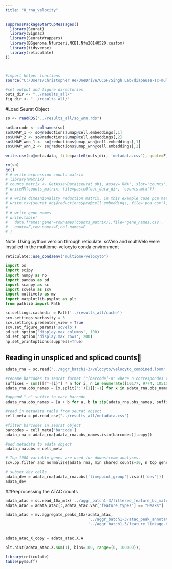 ```yaml
---
title: "8_rna_velocity"
---
```

```r
suppressPackageStartupMessages({
  library(Seurat)
  library(Signac)
  library(SeuratWrappers)
  library(BSgenome.Nfurzeri.NCBI.Nfu20140520.custom)
  library(tidyverse)
  library(reticulate)
})



#import helper functions
source("C:/Users/Christopher He/OneDrive/UCSF/Singh Lab/diapause-sc-multiome/code/helper_functions.R")

#set output and figure directories
outs_dir <- "../results_all/"
fig_dir <- "../results_all/"
```
#Load Seurat Object
```r
so <- readRDS("../results_all/so_wnn.rds")
```


```r
so$barcode <- colnames(so)
so$UMAP_1 <- so@reductions$umap@cell.embeddings[,1]
so$UMAP_2 <- so@reductions$umap@cell.embeddings[,2]
so$UMAP_wnn_1 <- so@reductions$umap_wnn@cell.embeddings[,1]
so$UMAP_wnn_2 <- so@reductions$umap_wnn@cell.embeddings[,2]

write.csv(so@meta.data, file=paste0(outs_dir, 'metadata.csv'), quote=F, row.names=F)

rm(so)
gc()
# # write expression counts matrix
# library(Matrix)
# counts_matrix <- GetAssayData(seurat_obj, assay='RNA', slot='counts')
# writeMM(counts_matrix, file=paste0(out_data_dir, 'counts.mtx'))
# 
# # write dimesnionality reduction matrix, in this example case pca matrix
# write.csv(seurat_obj@reductions$pca@cell.embeddings, file='pca.csv'), quote=F, row.names=F)
# 
# # write gene names
# write.table(
#   data.frame('gene'=rownames(counts_matrix)),file='gene_names.csv',
#   quote=F,row.names=F,col.names=F
# )
```


Note: Using python version through reticulate. scVelo and multiVelo were installed in the multiome-velocyto conda environment
```r
reticulate::use_condaenv("multiome-velocyto")
```

```python
import os
import scipy
import numpy as np
import pandas as pd
import scanpy as sc
import scvelo as scv
import multivelo as mv
import matplotlib.pyplot as plt
from pathlib import Path
```

```python
sc.settings.cachedir = Path('../results_all/cache')
scv.settings.verbosity = 3
scv.settings.presenter_view = True
scv.set_figure_params('scvelo')
pd.set_option('display.max_columns', 100)
pd.set_option('display.max_rows', 200)
np.set_printoptions(suppress=True)
```

## Reading in unspliced and spliced counts
```python
adata_rna = sc.read("../aggr_batch1-3/velocyto/velocyto_combined.loom", cache=True)

#rename barcodes to seurat format ("[barcode]-n" where n correspondes to sample)
suffixes = sum([[f"-{i}"] * n for i, n in enumerate([10177, 9774, 10510, 6575, 10736, 5993, 17082, 12245, 7928, 12501, 20000, 12563], start=1)], [])
adata_rna.obs_names = [x.split(':')[1][:-1] for x in adata_rna.obs_names]

#append "-n" suffix to each barcode
adata_rna.obs_names = [a + b for a, b in zip(adata_rna.obs_names, suffixes)]
```

```python
#read in metadata table from seurat object
cell_meta = pd.read_csv("../results_all/metadata.csv")

#filter barcodes in seurat object
barcodes = cell_meta['barcode']
adata_rna = adata_rna[adata_rna.obs_names.isin(barcodes)].copy()

#add metadata to adata object
adata_rna.obs = cell_meta
```

```python
# Top 1000 variable genes are used for downstream analyses.
scv.pp.filter_and_normalize(adata_rna, min_shared_counts=10, n_top_genes=1000)
```

```python
# subset dev cells
adata_dev = adata_rna[adata_rna.obs['timepoint_group'].isin(['dev'])]
adata_dev
```

##Preprocessing the ATAC counts
```python
adata_atac = sc.read_10x_mtx('../aggr_batch1-3/filtered_feature_bc_matrix/', var_names='gene_symbols', cache=True, gex_only=False)
adata_atac = adata_atac[:,adata_atac.var['feature_types'] == "Peaks"]
```

```python
adata_atac = mv.aggregate_peaks_10x(adata_atac,
                                    '../aggr_batch1-3/atac_peak_annotation.tsv',
                                    '../aggr_batch1-3/feature_linkage.bedpe')
                                    
```
```python
adata_atac_X_copy = adata_atac.X.A
```

```python
plt.hist(adata_atac.X.sum(1), bins=100, range=(0, 100000));
```



```r
library(reticulate)
table(py$suff)

```


